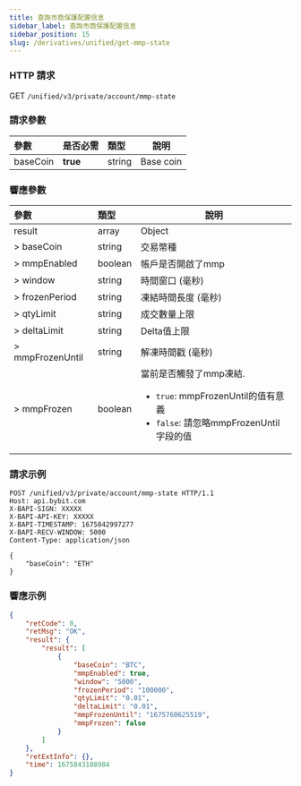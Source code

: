 ```yaml
---
title: 查詢市商保護配置信息
sidebar_label: 查詢市商保護配置信息
sidebar_position: 15
slug: /derivatives/unified/get-mmp-state
---
```


### HTTP 請求
GET `/unified/v3/private/account/mmp-state`

### 請求參數
| 參數 | 是否必需 | 類型 | 說明|
|:----- |:-------|:-----|------ |
|baseCoin |**true** |string |Base coin|

### 響應參數
| 參數 | 類型 | 說明|
|:----- |:-----|----- |
|result |array |Object |
|> baseCoin |string |交易幣種|
|> mmpEnabled |boolean |帳戶是否開啟了mmp|
|> window |string |時間窗口 (毫秒)|
|> frozenPeriod |string |凍結時間長度 (毫秒)|
|> qtyLimit |string |成交數量上限|
|> deltaLimit |string |Delta值上限|
|> mmpFrozenUntil |string |解凍時間戳 (毫秒)|
|> mmpFrozen |boolean |當前是否觸發了mmp凍結. <ul><li>`true`: mmpFrozenUntil的值有意義</li><li>`false`: 請忽略mmpFrozenUntil字段的值</li></ul>|

### 請求示例
```http
POST /unified/v3/private/account/mmp-state HTTP/1.1
Host: api.bybit.com
X-BAPI-SIGN: XXXXX
X-BAPI-API-KEY: XXXXX
X-BAPI-TIMESTAMP: 1675842997277
X-BAPI-RECV-WINDOW: 5000
Content-Type: application/json

{
    "baseCoin": "ETH"
}
```

### 響應示例

```json
{
    "retCode": 0,
    "retMsg": "OK",
    "result": {
        "result": [
            {
                "baseCoin": "BTC",
                "mmpEnabled": true,
                "window": "5000",
                "frozenPeriod": "100000",
                "qtyLimit": "0.01",
                "deltaLimit": "0.01",
                "mmpFrozenUntil": "1675760625519",
                "mmpFrozen": false
            }
        ]
    },
    "retExtInfo": {},
    "time": 1675843188984
}
```